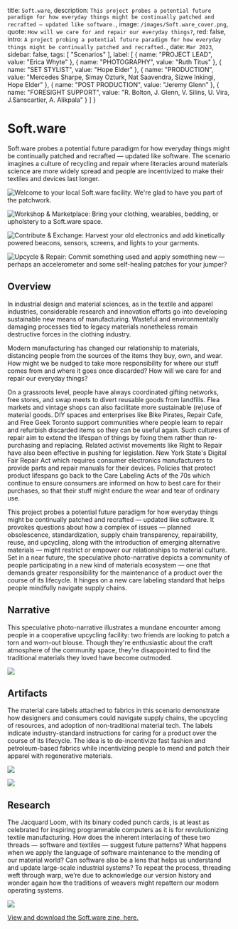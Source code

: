 
  title: `Soft.ware`,
  description: `This project probes a potential future paradigm for how everyday things might be continually patched and recrafted — updated like software.`,
  image: `/images/Soft.ware_cover.png`,
  quote: `How will we care for and repair our everyday things?`,
  red: false,
  intro: `A project probing a potential future paradigm for how everyday things might be continually patched and recrafted.`,
  date: `Mar 2023`,
  sidebar: false,
  tags: [
    "Scenarios"
  ], 
  label: [ { name: "PROJECT LEAD", value: "Erica Whyte" }, { name: "PHOTOGRAPHY", value: "Ruth Titus" }, { name: "SET STYLIST", value: "Hope Elder" }, { name: "PRODUCTION", value: "Mercedes Sharpe, Simay Ozturk, Nat Saavendra, Sizwe Inkingi, Hope Elder" }, { name: "POST PRODUCTION", value: "Jeremy Glenn" }, { name: "FORESIGHT SUPPORT", value: "R. Bolton, J. Glenn, V. Silins, U. Vira, J.Sanscartier, A. Alikpala" } ] }

# Soft.ware

<Label meta={meta} />

Soft.ware probes a potential future paradigm for how everyday things might be continually patched and recrafted — updated like software. The scenario imagines a culture of recycling and repair where literacies around materials science are more widely spread and people are incentivized to make their textiles and devices last longer.

![Welcome to your local Soft.ware facility. We're glad to have you part of the patchwork.](/images/1.Softwarecover.png)

![Workshop & Marketplace: Bring your clothing, wearables, bedding, or upholstery to a Soft.ware space.](/images/3.Filmic.png) 

![Contribute & Exchange: Harvest your old electronics and add kinetically powered beacons, sensors, screens, and lights to your garments.](/images/4.Filmic.png) 

![Upcycle & Repair: Commit something used and apply something new — perhaps an accelerometer and some self-healing patches for your jumper?](/images/UPDATE_5_Filmic.png)

## Overview

In industrial design and material sciences, as in the textile and apparel industries, considerable research and innovation efforts go into developing sustainable new means of manufacturing. Wasteful and environmentally damaging processes tied to legacy materials nonetheless remain destructive forces in the clothing industry.

Modern manufacturing has changed our relationship to materials, distancing people from the sources of the items they buy, own, and wear. How might we be nudged to take more responsibility for where our stuff comes from and where it goes once discarded? How will we care for and repair our everyday things?

On a grassroots level, people have always coordinated gifting networks, free stores, and swap meets to divert reusable goods from landfills. Flea markets and vintage shops can also facilitate more sustainable (re)use of material goods. DIY spaces and enterprises like Bike Pirates, Repair Cafe, and Free Geek Toronto support communities where people learn to repair and refurbish discarded items so they can be useful again. Such cultures of repair aim to extend the lifespan of things by fixing them rather than re-purchasing and replacing. Related activist movements like Right to Repair have also been effective in pushing for legislation. New York State's Digital Fair Repair Act which requires consumer electronics manufacturers to provide parts and repair manuals for their devices. Policies that protect product lifespans go back to the Care Labeling Acts of the 70s which continue to ensure consumers are informed on how to best care for their purchases, so that their stuff might endure the wear and tear of ordinary use.

This project probes a potential future paradigm for how everyday things might be continually patched and recrafted — updated like software. It provokes questions about how a complex of issues — planned obsolescence, standardization, supply chain transparency, repairability, reuse, and upcycling, along with the introduction of emerging alternative materials — might restrict or empower our relationships to material culture. Set in a near future, the speculative photo-narrative depicts a community of people participating in a new kind of materials ecosystem — one that demands greater responsibility for the maintenance of a product over the course of its lifecycle. It hinges on a new care labeling standard that helps people mindfully navigate supply chains. 

## Narrative

This speculative photo-narrative illustrates a mundane encounter among people in a cooperative upcycling facility: two friends are looking to patch a torn and worn-out blouse. Though they're enthusiastic about the craft atmosphere of the community space, they're disappointed to find the traditional materials they loved have become outmoded. 

![](/images/6.Narrative.png)

## Artifacts

The material care labels attached to fabrics in this scenario demonstrate how designers and consumers could navigate supply chains, the upcycling of resources, and adoption of non-traditional material tech. The labels indicate industry-standard instructions for caring for a product over the course of its lifecycle. The idea is to de-incentivize fast fashion and petroleum-based fabrics while incentivizing people to mend and patch their apparel with regenerative materials.

![](/images/2.Labellegend.png)

![](/images/3.Attachmentinstructions.png)

## Research

The Jacquard Loom, with its binary coded punch cards, is at least as celebrated for inspiring programmable computers as it is for revolutionizing textile manufacturing. How does the inherent interlacing of these two threads — software and textiles — suggest future patterns? What happens when we apply the language of software maintenance to the mending of our material world? Can software also be a lens that helps us understand and update large-scale industrial systems? To repeat the process, threading weft through warp, we’re due to acknowledge our version history and wonder again how the traditions of weavers might repattern our modern operating systems. 

![](/images/8.Computerchip.jpg)

[View and download the Soft.ware zine, here.](https://indd.adobe.com/view/41334d0c-d76a-4213-8886-8c1f02ea0610)

                   
